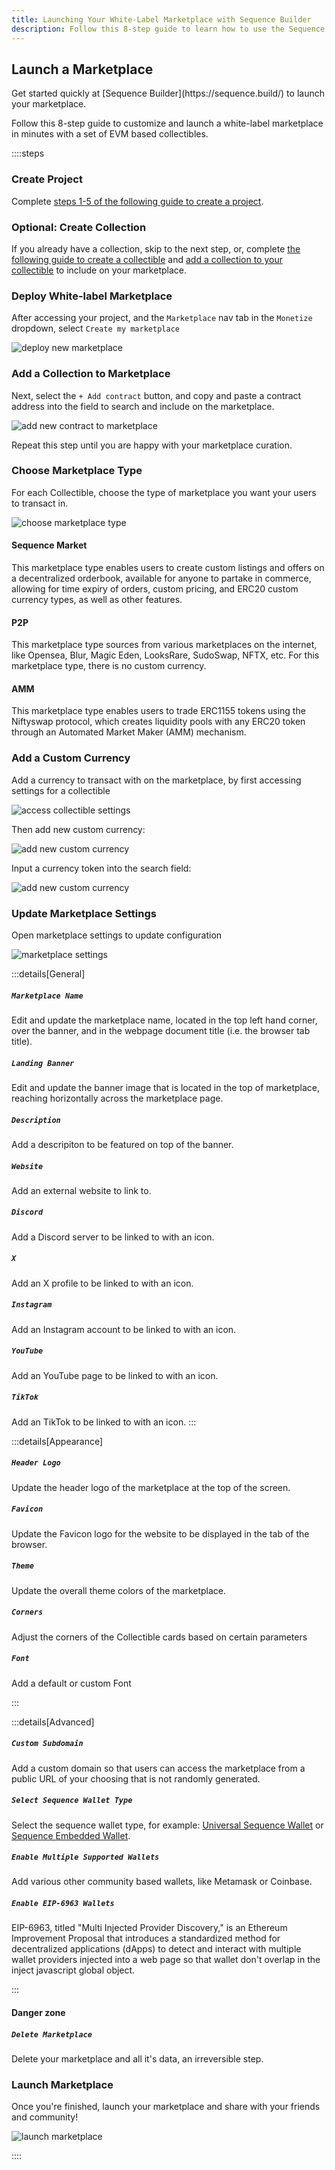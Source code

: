 ```yaml
---
title: Launching Your White-Label Marketplace with Sequence Builder
description: Follow this 8-step guide to learn how to use the Sequence Builder which offers game builders a white-label marketplace that can be easily customized and integrated into their game experience without any coding experience needed.
---
```



## Launch a Marketplace

<Callout type='info'>
Get started quickly at [Sequence Builder](https://sequence.build/) to launch your marketplace.
</Callout>

Follow this 8-step guide to customize and launch a white-label marketplace in minutes with a set of EVM based collectibles.

::::steps
### Create Project

Complete [steps 1-5 of the following guide to create a project](/solutions/builder/getting-started#get-started).

### Optional: Create Collection

If you already have a collection, skip to the next step, or, complete [the following guide to create a collectible](/solutions/collectibles/contracts/deploy-an-item-collection) and [add a collection to your collectible](/solutions/builder/collections) to include on your marketplace. 

### Deploy White-label Marketplace

After accessing your project, and the `Marketplace` nav tab in the `Monetize` dropdown, select `Create my marketplace`

![deploy new marketplace](/img/marketplace/builder_deploy_new_marketplace.png)

### Add a Collection to Marketplace

Next, select the `+ Add contract` button, and copy and paste a contract address into the field to search and include on the marketplace.

![add new contract to marketplace](/img/marketplace/builder_add_new_contract_to_marketplace.png)

Repeat this step until you are happy with your marketplace curation.

### Choose Marketplace Type

For each Collectible, choose the type of marketplace you want your users to transact in.

![choose marketplace type](/img/marketplace/builder_markeplace_setting_update_marketplace_type.png)

#### Sequence Market
This marketplace type enables users to create custom listings and offers on a decentralized orderbook, available for anyone to partake in commerce, allowing for time expiry of orders, custom pricing, and ERC20 custom currency types, as well as other features.

#### P2P
This marketplace type sources from various marketplaces on the internet, like Opensea, Blur, Magic Eden, LooksRare, SudoSwap, NFTX, etc. For this marketplace type, there is no custom currency.

#### AMM 
This marketplace type enables users to trade ERC1155 tokens using the Niftyswap protocol, which creates liquidity pools with any ERC20 token through an Automated Market Maker (AMM) mechanism.

### Add a Custom Currency

Add a currency to transact with on the marketplace, by first accessing settings for a collectible

![access collectible settings](/img/marketplace/builder_marketplace_update_settings_of_collectible.png)

Then add new custom currency:

![add new custom currency](/img/marketplace/builder_add_new_custom_currency.png)

Input a currency token into the search field:

![add new custom currency](/img/marketplace/builder_add_new_custom_currency.png)

### Update Marketplace Settings

Open marketplace settings to update configuration

![marketplace settings](/img/marketplace/builder_marketplace_update_settings.png)

:::details[General]
##### `Marketplace Name`
Edit and update the marketplace name, located in the top left hand corner, over the banner, and in the webpage document title (i.e. the browser tab title).

##### `Landing Banner`
Edit and update the banner image that is located in the top of marketplace, reaching horizontally across the marketplace page.

##### `Description`

Add a descripiton to be featured on top of the banner.

##### `Website`

Add an external website to link to.

##### `Discord`

Add a Discord server to be linked to with an icon.

##### `X`

Add an X profile to be linked to with an icon.

##### `Instagram`

Add an Instagram account to be linked to with an icon.

##### `YouTube`

Add an YouTube page to be linked to with an icon.

##### `TikTok`

Add an TikTok to be linked to with an icon.
:::

:::details[Appearance]
##### `Header Logo`

Update the header logo of the marketplace at the top of the screen.

##### `Favicon`

Update the Favicon logo for the website to be displayed in the tab of the browser.

##### `Theme`

Update the overall theme colors of the marketplace.

##### `Corners`

Adjust the corners of the Collectible cards based on certain parameters

##### `Font`

Add a default or custom Font

:::

:::details[Advanced]
##### `Custom Subdomain`

Add a custom domain so that users can access the marketplace from a public URL of your choosing that is not randomly generated.

##### `Select Sequence Wallet Type`

Select the sequence wallet type, for example: [Universal Sequence Wallet](/solutions/wallets/universal-wallet/overview) or [Sequence Embedded Wallet](/solutions/wallets/embedded-wallet/overview).

##### `Enable Multiple Supported Wallets`

Add various other community based wallets, like Metamask or Coinbase.

##### `Enable EIP-6963 Wallets`

EIP-6963, titled "Multi Injected Provider Discovery," is an Ethereum Improvement Proposal that introduces a standardized method for decentralized applications (dApps) to detect and interact with multiple wallet providers injected into a web page so that wallet don't overlap in the inject javascript global object.

:::

#### Danger zone

##### `Delete Marketplace`

Delete your marketplace and all it's data, an irreversible step.

### Launch Marketplace

Once you're finished, launch your marketplace and share with your friends and community!

![launch marketplace](/img/marketplace/builder_marketplace_launch.png)

::::
